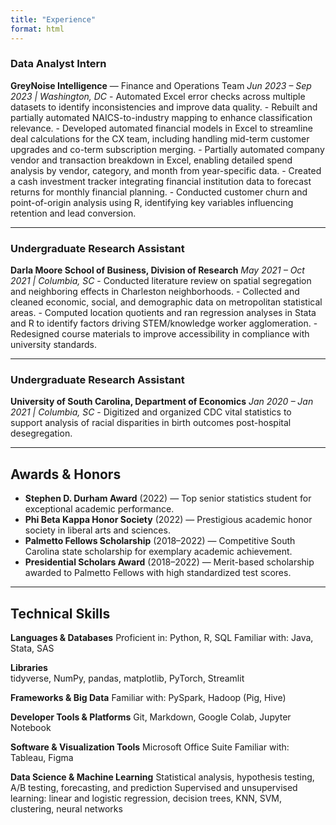 ```yaml
---
title: "Experience"
format: html
---
```


### Data Analyst Intern
**GreyNoise Intelligence** — Finance and Operations Team
*Jun 2023 – Sep 2023 | Washington, DC*
- Automated Excel error checks across multiple datasets to identify inconsistencies and improve data quality.
- Rebuilt and partially automated NAICS-to-industry mapping to enhance classification relevance.
- Developed automated financial models in Excel to streamline deal calculations for the CX team, including handling mid-term customer upgrades and co-term subscription merging.
- Partially automated company vendor and transaction breakdown in Excel, enabling detailed spend analysis by vendor, category, and month from year-specific data.
- Created a cash investment tracker integrating financial institution data to forecast returns for monthly financial planning.
- Conducted customer churn and point-of-origin analysis using R, identifying key variables influencing retention and lead conversion.

---

### Undergraduate Research Assistant
**Darla Moore School of Business, Division of Research**
*May 2021 – Oct 2021 | Columbia, SC*
- Conducted literature review on spatial segregation and neighboring effects in Charleston neighborhoods.
- Collected and cleaned economic, social, and demographic data on metropolitan statistical areas.
- Computed location quotients and ran regression analyses in Stata and R to identify factors driving STEM/knowledge worker agglomeration.
- Redesigned course materials to improve accessibility in compliance with university standards.

---

### Undergraduate Research Assistant
**University of South Carolina, Department of Economics**
*Jan 2020 – Jan 2021 | Columbia, SC*
- Digitized and organized CDC vital statistics to support analysis of racial disparities in birth outcomes post-hospital desegregation.

---

## Awards & Honors

- **Stephen D. Durham Award** (2022) — Top senior statistics student for exceptional academic performance.
- **Phi Beta Kappa Honor Society** (2022) — Prestigious academic honor society in liberal arts and sciences.
- **Palmetto Fellows Scholarship** (2018–2022) — Competitive South Carolina state scholarship for exemplary academic achievement.
- **Presidential Scholars Award** (2018–2022) — Merit-based scholarship awarded to Palmetto Fellows with high standardized test scores.

---

## Technical Skills

**Languages & Databases**
Proficient in: Python, R, SQL
Familiar with: Java, Stata, SAS

**Libraries**  
tidyverse, NumPy, pandas, matplotlib, PyTorch, Streamlit

**Frameworks & Big Data**
Familiar with: PySpark, Hadoop (Pig, Hive)

**Developer Tools & Platforms**
Git, Markdown, Google Colab, Jupyter Notebook

**Software & Visualization Tools**
Microsoft Office Suite
Familiar with: Tableau, Figma

**Data Science & Machine Learning**
Statistical analysis, hypothesis testing, A/B testing, forecasting, and prediction
Supervised and unsupervised learning: linear and logistic regression, decision trees, KNN, SVM, clustering, neural networks
